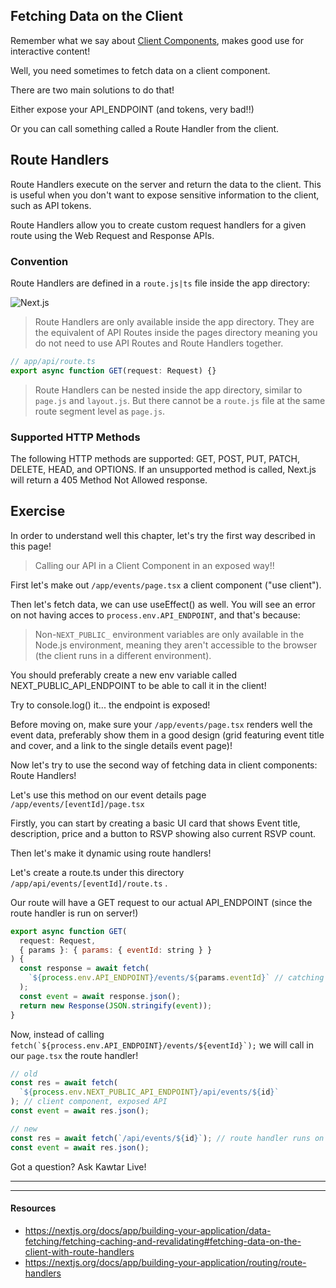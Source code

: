 ## Fetching Data on the Client

Remember what we say about [Client Components](/module-two/client-components), makes good use for interactive content!

Well, you need sometimes to fetch data on a client component.

There are two main solutions to do that!

Either expose your API_ENDPOINT (and tokens, very bad!!)

Or you can call something called a Route Handler from the client.

## Route Handlers

Route Handlers execute on the server and return the data to the client. This is useful when you don't want to expose sensitive information to the client, such as API tokens.

Route Handlers allow you to create custom request handlers for a given route using the Web Request and Response APIs.

### Convention

Route Handlers are defined in a `route.js|ts` file inside the app directory:

![Next.js](../../images/routehand.PNG)

> Route Handlers are only available inside the app directory. They are the equivalent of API Routes inside the pages directory meaning you do not need to use API Routes and Route Handlers together.

```js
// app/api/route.ts
export async function GET(request: Request) {}
```

> Route Handlers can be nested inside the app directory, similar to `page.js` and `layout.js`. But there cannot be a `route.js` file at the same route segment level as `page.js`.

### Supported HTTP Methods

The following HTTP methods are supported: GET, POST, PUT, PATCH, DELETE, HEAD, and OPTIONS. If an unsupported method is called, Next.js will return a 405 Method Not Allowed response.

## Exercise

In order to understand well this chapter, let's try the first way described in this page!

> Calling our API in a Client Component in an exposed way!!

First let's make out `/app/events/page.tsx` a client component ("use client").

Then let's fetch data, we can use useEffect() as well. You will see an error on not having acces to `process.env.API_ENDPOINT`, and that's because:

> Non-`NEXT_PUBLIC_` environment variables are only available in the Node.js environment, meaning they aren't accessible to the browser (the client runs in a different environment).

You should preferably create a new env variable called NEXT_PUBLIC_API_ENDPOINT to be able to call it in the client!

Try to console.log() it... the endpoint is exposed!

Before moving on, make sure your `/app/events/page.tsx` renders well the event data, preferably show them in a good design (grid featuring event title and cover, and a link to the single details event page)!

Now let's try to use the second way of fetching data in client components: Route Handlers!

Let's use this method on our event details page `/app/events/[eventId]/page.tsx`

Firstly, you can start by creating a basic UI card that shows Event title, description, price and a button to RSVP showing also current RSVP count.

Then let's make it dynamic using route handlers!

Let's create a route.ts under this directory `/app/api/events/[eventId]/route.ts` .

Our route will have a GET request to our actual API_ENDPOINT (since the route handler is run on server!)

```js
export async function GET(
  request: Request,
  { params }: { params: { eventId: string } }
) {
  const response = await fetch(
    `${process.env.API_ENDPOINT}/events/${params.eventId}` // catching the dynamic param in the /api/[eventId] route
  );
  const event = await response.json();
  return new Response(JSON.stringify(event));
}
```

Now, instead of calling `` fetch(`${process.env.API_ENDPOINT}/events/${eventId}`); `` we will call in our `page.tsx` the route handler!

```jsx
// old
const res = await fetch(
  `${process.env.NEXT_PUBLIC_API_ENDPOINT}/api/events/${id}`
); // client component, exposed API
const event = await res.json();

// new
const res = await fetch(`/api/events/${id}`); // route handler runs on server
const event = await res.json();
```

Got a question? Ask Kawtar Live!

---

---

#### Resources

- https://nextjs.org/docs/app/building-your-application/data-fetching/fetching-caching-and-revalidating#fetching-data-on-the-client-with-route-handlers
- https://nextjs.org/docs/app/building-your-application/routing/route-handlers

